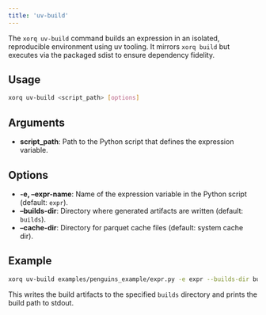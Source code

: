 ```yaml
---
title: 'uv-build'
---
```


The `xorq uv-build` command builds an expression in an isolated, reproducible environment using uv tooling. It mirrors `xorq build` but executes via the packaged sdist to ensure dependency fidelity.

## Usage

```bash
xorq uv-build <script_path> [options]
```

## Arguments

- **script_path**: Path to the Python script that defines the expression variable.

## Options

- **-e, --expr-name**: Name of the expression variable in the Python script (default: `expr`).
- **--builds-dir**: Directory where generated artifacts are written (default: `builds`).
- **--cache-dir**: Directory for parquet cache files (default: system cache dir).

## Example

```bash
xorq uv-build examples/penguins_example/expr.py -e expr --builds-dir builds
```

This writes the build artifacts to the specified `builds` directory and prints the build path to stdout.


